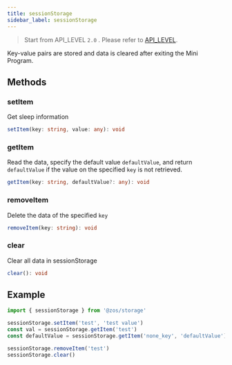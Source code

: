 ```yaml
---
title: sessionStorage
sidebar_label: sessionStorage
---
```


> Start from API_LEVEL `2.0` . Please refer to [API_LEVEL](../../../../guides/framework/device/compatibility.md).

Key-value pairs are stored and data is cleared after exiting the Mini Program.

## Methods

### setItem

Get sleep information

```ts
setItem(key: string, value: any): void
```

### getItem

Read the data, specify the default value `defaultValue`, and return `defaultValue` if the value on the specified `key` is not retrieved.

```ts
getItem(key: string, defaultValue?: any): void
```

### removeItem

Delete the data of the specified `key`

```ts
removeItem(key: string): void
```

### clear

Clear all data in sessionStorage

```ts
clear(): void
```

## Example

```js
import { sessionStorage } from '@zos/storage'

sessionStorage.setItem('test', 'test value')
const val = sessionStorage.getItem('test')
const defaultValue = sessionStorage.getItem('none_key', 'defaultValue')

sessionStorage.removeItem('test')
sessionStorage.clear()
```

